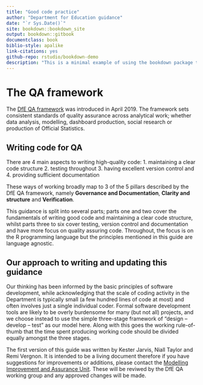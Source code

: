```yaml
---
title: "Good code practice"
author: "Department for Education guidance"
date: "`r Sys.Date()`"
site: bookdown::bookdown_site
output: bookdown::gitbook
documentclass: book
biblio-style: apalike
link-citations: yes
github-repo: rstudio/bookdown-demo
description: "This is a minimal example of using the bookdown package to write a book. The output format for this example is bookdown::gitbook."
---
```


# The QA framework
The [DfE QA framework](https://assets.publishing.service.gov.uk/government/uploads/system/uploads/attachment_data/file/878616/Principles_of_QA_for_analysis.pdf) was introduced in April 2019.
The framework sets consistent standards of quality assurance across analytical work; whether data analysis, modelling, dashboard production, social research or production of Official Statistics. 

## Writing code for QA

There are 4 main aspects to writing high-quality code: 
1. maintaining a clear code structure
2. testing throughout
3. having excellent version control and 
4. providing sufficient documentation

These ways of working broadly map to 3 of the 5 pillars described by the DfE QA framework, namely **Governance and Documentation**, **Clarity and structure** and **Verification**.  

This guidance is split into several parts; parts one and two cover the fundamentals of writing good code and maintaining a clear code structure, whilst parts three to six cover testing, version control and documentation and have more focus on quality assuring code.  Throughout, the focus is on the R programming language but the principles mentioned in this guide are language agnostic. 

## Our approach to writing and updating this guidance

Our thinking has been informed by the basic principles of software development, while acknowledging that the scale of coding activity in the Department is typically small (a few hundred lines of code at most) and often involves just a single individual coder. Formal software development tools are likely to be overly burdensome for many (but not all) projects, and we choose instead to use the simple three-stage framework of “design – develop – test” as our model here. Along with this goes the working rule-of-thumb that the time spent producing working code should be divided equally amongst the three stages.

The first version of this guide was written by Kester Jarvis, Niall Taylor and Remi Vergnon.  It is intended to be a living document therefore if you have suggestions for improvements or additions, please contact the [Modelling Improvement and Assurance Unit](mailto:modellingandqa@Educationgovuk.onmicrosoft.com?subject=Good%20coding%20practice).  These will be reviwed by the DfE QA working group and any approved changes will be made.  





